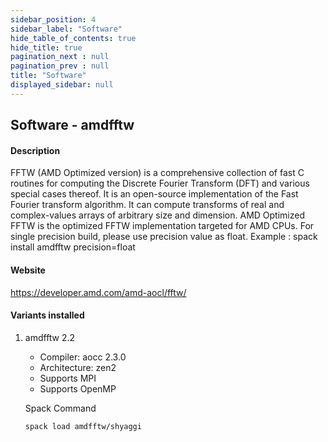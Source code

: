 ```yaml
---
sidebar_position: 4
sidebar_label: "Software"
hide_table_of_contents: true
hide_title: true
pagination_next : null
pagination_prev : null
title: "Software"
displayed_sidebar: null
---
```


## Software - amdfftw


#### Description
FFTW (AMD Optimized version) is a comprehensive collection of fast C routines for computing the Discrete Fourier Transform (DFT) and various special cases thereof. It is an open-source implementation of the Fast Fourier transform algorithm. It can compute transforms of real and complex-values arrays of arbitrary size and dimension. AMD Optimized FFTW is the optimized FFTW implementation targeted for AMD CPUs. For single precision build, please use precision value as float. Example : spack install amdfftw precision=float

#### Website
https://developer.amd.com/amd-aocl/fftw/

#### Variants installed

1. amdfftw 2.2

    - Compiler: aocc 2.3.0
    - Architecture: zen2
    - Supports MPI
    - Supports OpenMP

    Spack Command
    ```bash
    spack load amdfftw/shyaggi
    ```
